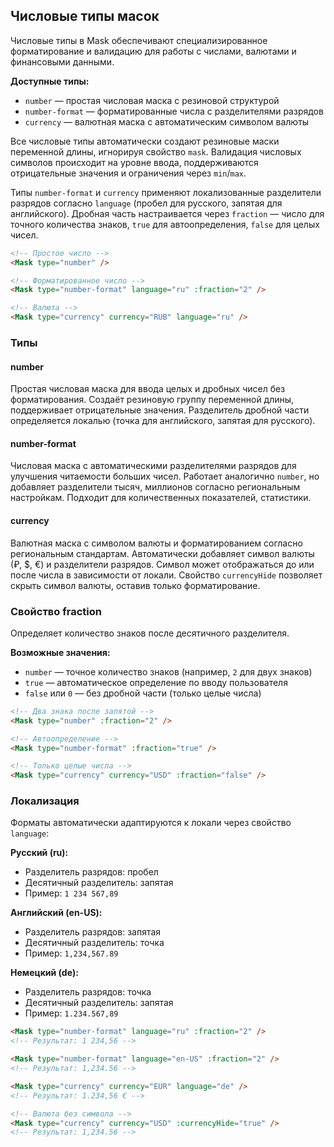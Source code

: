 ## Числовые типы масок

Числовые типы в Mask обеспечивают специализированное форматирование и валидацию для работы с числами, валютами и финансовыми данными.

**Доступные типы:**

- `number` — простая числовая маска с резиновой структурой
- `number-format` — форматированные числа с разделителями разрядов
- `currency` — валютная маска с автоматическим символом валюты

Все числовые типы автоматически создают резиновые маски переменной длины, игнорируя свойство `mask`. Валидация числовых символов происходит на уровне ввода, поддерживаются отрицательные значения и ограничения через `min`/`max`.

Типы `number-format` и `currency` применяют локализованные разделители разрядов согласно `language` (пробел для русского, запятая для английского). Дробная часть настраивается через `fraction` — число для точного количества знаков, `true` для автоопределения, `false` для целых чисел.

```html
<!-- Простое число -->
<Mask type="number" />

<!-- Форматированное число -->
<Mask type="number-format" language="ru" :fraction="2" />

<!-- Валюта -->
<Mask type="currency" currency="RUB" language="ru" />
```

### Типы

#### number

Простая числовая маска для ввода целых и дробных чисел без форматирования. Создаёт резиновую группу переменной длины, поддерживает отрицательные значения. Разделитель дробной части определяется локалью (точка для английского, запятая для русского).

#### number-format

Числовая маска с автоматическими разделителями разрядов для улучшения читаемости больших чисел. Работает аналогично `number`, но добавляет разделители тысяч, миллионов согласно региональным настройкам. Подходит для количественных показателей, статистики.

#### currency

Валютная маска с символом валюты и форматированием согласно региональным стандартам. Автоматически добавляет символ валюты (₽, $, €) и разделители разрядов. Символ может отображаться до или после числа в зависимости от локали. Свойство `currencyHide` позволяет скрыть символ валюты, оставив только форматирование.

### Свойство fraction

Определяет количество знаков после десятичного разделителя.

**Возможные значения:**

- `number` — точное количество знаков (например, `2` для двух знаков)
- `true` — автоматическое определение по вводу пользователя
- `false` или `0` — без дробной части (только целые числа)

```html
<!-- Два знака после запятой -->
<Mask type="number" :fraction="2" />

<!-- Автоопределение -->
<Mask type="number-format" :fraction="true" />

<!-- Только целые числа -->
<Mask type="currency" currency="USD" :fraction="false" />
```

### Локализация

Форматы автоматически адаптируются к локали через свойство `language`:

**Русский (ru):**
- Разделитель разрядов: пробел
- Десятичный разделитель: запятая
- Пример: `1 234 567,89`

**Английский (en-US):**
- Разделитель разрядов: запятая
- Десятичный разделитель: точка
- Пример: `1,234,567.89`

**Немецкий (de):**
- Разделитель разрядов: точка
- Десятичный разделитель: запятая
- Пример: `1.234.567,89`

```html
<Mask type="number-format" language="ru" :fraction="2" />
<!-- Результат: 1 234,56 -->

<Mask type="number-format" language="en-US" :fraction="2" />
<!-- Результат: 1,234.56 -->

<Mask type="currency" currency="EUR" language="de" />
<!-- Результат: 1.234,56 € -->

<!-- Валюта без символа -->
<Mask type="currency" currency="USD" :currencyHide="true" />
<!-- Результат: 1,234.56 -->
```
